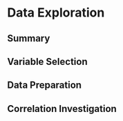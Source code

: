 # Data Exploration {#data_explore}

## Summary

## Variable Selection

## Data Preparation

## Correlation Investigation